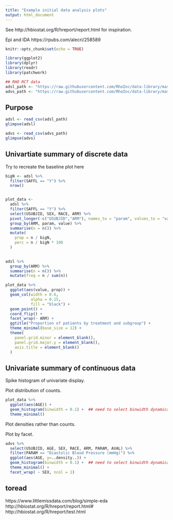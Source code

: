 ```yaml
---
title: "Example initial data analysis plots"
output: html_document
---
```


See http://hbiostat.org/R/hreport/report.html for inspiration. 

Epi and IDA https://rpubs.com/alecri/258589

```r
knitr::opts_chunk$set(echo = TRUE)

library(ggplot2)
library(dplyr)
library(readr)
library(patchwork)

## RHO RCT data
adsl_path <- "https://raw.githubusercontent.com/RhoInc/data-library/master/data/clinical-trials/adam/adsl.csv"
advs_path <- "https://raw.githubusercontent.com/RhoInc/data-library/master/data/clinical-trials/adam/advs.csv"
```

## Purpose





```r

adsl <- read_csv(adsl_path)
glimpse(adsl)

```

```r
advs <- read_csv(advs_path)
glimpse(advs)
```


## Univartiate summary of discrete data


Try to recreate the baseline plot here 

```r
bigN <- adsl %>%
  filter(SAFFL == "Y") %>%
  nrow()


plot_data <-
  adsl %>%
  filter(SAFFL == "Y") %>%
  select(USUBJID, SEX, RACE, ARM) %>%
  pivot_longer(-c("USUBJID","ARM"), names_to = "param", values_to = "value") %>%
  group_by(ARM, param, value) %>%
  summarise(n = n()) %>%
  mutate(
    prop = n / bigN,
    perc = n / bigN * 100
  ) 
  
```


```r
adsl %>%
  group_by(ARM) %>%
  summarise(n = n()) %>%
  mutate(freq = n / sum(n))
```



```r
plot_data %>% 
  ggplot(aes(value, prop)) +
  geom_col(width = 0.6,
           alpha = 0.15,
           fill = "black") +
  geom_point() +
  coord_flip() +
  facet_wrap(~ ARM) + 
  ggtitle("Proportion of patients by treatment and subgroup") +
  theme_minimal(base_size = 12) +
  theme(
    panel.grid.minor = element_blank(),
    panel.grid.major.y = element_blank(),
    axis.title = element_blank()
  )
```


## Univariate summary of continuous data 

Spike histogram of univariate display. 

Plot distribution of counts. 

```r
plot_data %>%
  ggplot(aes(AGE)) +
  geom_histogram(binwidth = 0.1) +  ## need to select binwidth dynamically 
  theme_minimal()

```

Plot densities rather than counts. 



Plot by facet.


```r
advs %>%
  select(USUBJID, AGE, SEX, RACE, ARM, PARAM, AVAL) %>%
  filter(PARAM == "Diastolic Blood Pressure (mmHg)") %>%
  ggplot(aes(AGE, y=..density..)) +
  geom_histogram(binwidth = 0.1) +  ## need to select binwidth dynamically 
  theme_minimal() + 
  facet_wrap( ~ SEX, ncol = 1)

```


## toread
https://www.littlemissdata.com/blog/simple-eda
http://hbiostat.org/R/hreport/report.html#
http://hbiostat.org/R/hreport/test.html